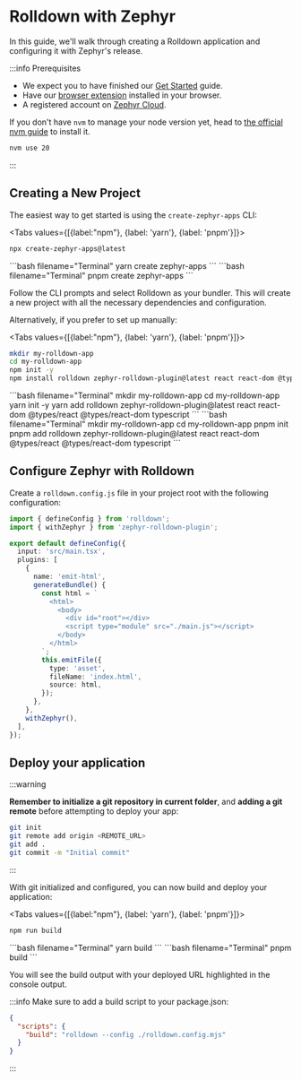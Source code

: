 
# Rolldown with Zephyr

<SourceCode href="https://github.com/ZephyrCloudIO/zephyr-examples/tree/main/examples/rolldown-app" />

In this guide, we'll walk through creating a Rolldown application and configuring it with Zephyr's release.

:::info Prerequisites

- We expect you to have finished our [Get Started](/general/get-started) guide.
- Have our [browser extension](https://chromewebstore.google.com/detail/zephyr-mission-control/liflhldchhinbaeplljlplhnbkdidedn) installed in your browser.
- A registered account on [Zephyr Cloud](https://app.zephyr-cloud.io).

If you don't have `nvm` to manage your node version yet, head to [the official nvm guide](https://github.com/nvm-sh/nvm) to install it.

```bash
nvm use 20 
```

:::

## Creating a New Project

The easiest way to get started is using the `create-zephyr-apps` CLI:

<Tabs values={[{label:"npm"}, {label: 'yarn'}, {label: 'pnpm'}]}>
<Tab>
```bash filename="Terminal"
npx create-zephyr-apps@latest
```
</Tab>
<Tab>
```bash filename="Terminal"
yarn create zephyr-apps
```
</Tab>
<Tab>
```bash filename="Terminal"
pnpm create zephyr-apps
```
</Tab>
</Tabs>

Follow the CLI prompts and select Rolldown as your bundler. This will create a new project with all the necessary dependencies and configuration.

Alternatively, if you prefer to set up manually:

<Tabs values={[{label:"npm"}, {label: 'yarn'}, {label: 'pnpm'}]}>
<Tab>
```bash filename="Terminal"
mkdir my-rolldown-app
cd my-rolldown-app
npm init -y
npm install rolldown zephyr-rolldown-plugin@latest react react-dom @types/react @types/react-dom typescript
```
</Tab>
<Tab>
```bash filename="Terminal"
mkdir my-rolldown-app
cd my-rolldown-app
yarn init -y
yarn add rolldown zephyr-rolldown-plugin@latest react react-dom @types/react @types/react-dom typescript
```
</Tab>
<Tab>
```bash filename="Terminal"
mkdir my-rolldown-app
cd my-rolldown-app
pnpm init
pnpm add rolldown zephyr-rolldown-plugin@latest react react-dom @types/react @types/react-dom typescript
```
</Tab>
</Tabs>

## Configure Zephyr with Rolldown

Create a `rolldown.config.js` file in your project root with the following configuration:

```ts filename="rolldown.config.js"
import { defineConfig } from 'rolldown';
import { withZephyr } from 'zephyr-rolldown-plugin';

export default defineConfig({
  input: 'src/main.tsx',
  plugins: [
    {
      name: 'emit-html',
      generateBundle() {
        const html = `
          <html>
            <body>
              <div id="root"></div>
              <script type="module" src="./main.js"></script>
            </body>
          </html>
        `;
        this.emitFile({
          type: 'asset',
          fileName: 'index.html',
          source: html,
        });
      },
    },
    withZephyr(),
  ],
});
```

## Deploy your application

:::warning

**Remember to initialize a git repository in current folder**, and **adding a git remote** before attempting to deploy your app:

```bash
git init
git remote add origin <REMOTE_URL>
git add .
git commit -m "Initial commit"
```

:::

With git initialized and configured, you can now build and deploy your application:

<Tabs values={[{label:"npm"}, {label: 'yarn'}, {label: 'pnpm'}]}>
<Tab>
```bash filename="Terminal"
npm run build
```
</Tab>
<Tab>
```bash filename="Terminal"
yarn build
```
</Tab>
<Tab>
```bash filename="Terminal"
pnpm build
```
</Tab>
</Tabs>

You will see the build output with your deployed URL highlighted in the console output.

:::info
Make sure to add a build script to your package.json:

```json
{
  "scripts": {
    "build": "rolldown --config ./rolldown.config.mjs"
  }
}
```
:::

